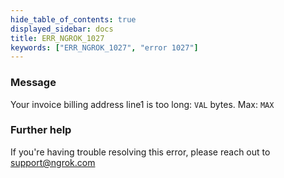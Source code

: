 ```yaml
---
hide_table_of_contents: true
displayed_sidebar: docs
title: ERR_NGROK_1027
keywords: ["ERR_NGROK_1027", "error 1027"]
---
```


### Message

Your invoice billing address line1 is too long: `VAL` bytes. Max: `MAX`

### Further help

If you're having trouble resolving this error, please reach out to [support@ngrok.com](mailto:support@ngrok.com?subject=Help%20with%20ERR_NGROK_1027)

